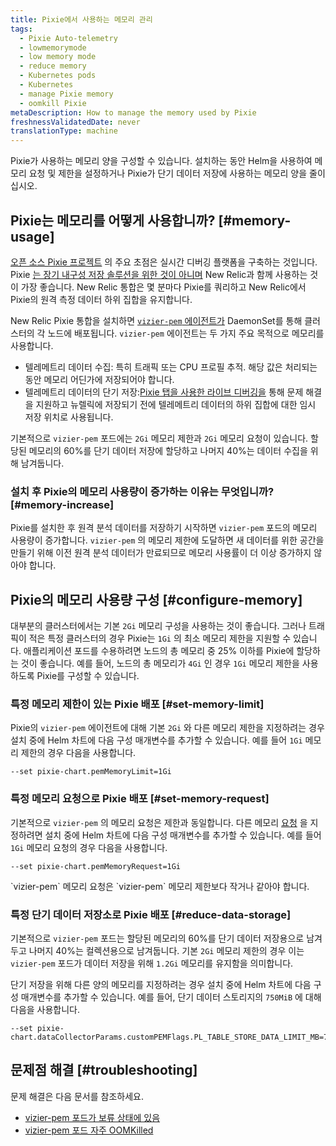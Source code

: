 ```yaml
---
title: Pixie에서 사용하는 메모리 관리
tags:
  - Pixie Auto-telemetry
  - lowmemorymode
  - low memory mode
  - reduce memory
  - Kubernetes pods
  - Kubernetes
  - manage Pixie memory
  - oomkill Pixie
metaDescription: How to manage the memory used by Pixie
freshnessValidatedDate: never
translationType: machine
---
```


Pixie가 사용하는 메모리 양을 구성할 수 있습니다. 설치하는 동안 Helm을 사용하여 메모리 요청 및 제한을 설정하거나 Pixie가 단기 데이터 저장에 사용하는 메모리 양을 줄이십시오.

## Pixie는 메모리를 어떻게 사용합니까? [#memory-usage]

[오픈 소스 Pixie 프로젝트](https://github.com/pixie-io/pixie) 의 주요 초점은 실시간 디버깅 플랫폼을 구축하는 것입니다. Pixie [는 장기 내구성 저장 솔루션을 위한 것이 아니며](https://docs.px.dev/about-pixie/faq/#data-collection-how-much-data-does-pixie-store) New Relic과 함께 사용하는 것이 가장 좋습니다. New Relic 통합은 몇 분마다 Pixie를 쿼리하고 New Relic에서 Pixie의 원격 측정 데이터 하위 집합을 유지합니다.

New Relic Pixie 통합을 설치하면 [`vizier-pem` 에이전트가](https://docs.px.dev/reference/architecture/#vizier) DaemonSet를 통해 클러스터의 각 노드에 배포됩니다. `vizier-pem` 에이전트는 두 가지 주요 목적으로 메모리를 사용합니다.

* 텔레메트리 데이터 수집: 특히 트래픽 또는 CPU 프로필 추적. 해당 값은 처리되는 동안 메모리 어딘가에 저장되어야 합니다.
* 텔레메트리 데이터의 단기 저장:[Pixie 탭을 사용한 라이브 디버깅을](/docs/kubernetes-pixie/auto-telemetry-pixie/understand-use-data/live-debugging-with-pixie) 통해 문제 해결을 지원하고 뉴렐릭에 저장되기 전에 텔레메트리 데이터의 하위 집합에 대한 임시 저장 위치로 사용됩니다.

기본적으로 `vizier-pem` 포드에는 `2Gi` 메모리 제한과 `2Gi` 메모리 요청이 있습니다. 할당된 메모리의 60%를 단기 데이터 저장에 할당하고 나머지 40%는 데이터 수집을 위해 남겨둡니다.

### 설치 후 Pixie의 메모리 사용량이 증가하는 이유는 무엇입니까? [#memory-increase]

Pixie를 설치한 후 원격 분석 데이터를 저장하기 시작하면 `vizier-pem` 포드의 메모리 사용량이 증가합니다. `vizier-pem` 의 메모리 제한에 도달하면 새 데이터를 위한 공간을 만들기 위해 이전 원격 분석 데이터가 만료되므로 메모리 사용률이 더 이상 증가하지 않아야 합니다.

## Pixie의 메모리 사용량 구성 [#configure-memory]

대부분의 클러스터에서는 기본 `2Gi` 메모리 구성을 사용하는 것이 좋습니다. 그러나 트래픽이 적은 특정 클러스터의 경우 Pixie는 `1Gi` 의 최소 메모리 제한을 지원할 수 있습니다. 애플리케이션 포드를 수용하려면 노드의 총 메모리 중 25% 이하를 Pixie에 할당하는 것이 좋습니다. 예를 들어, 노드의 총 메모리가 `4Gi` 인 경우 `1Gi` 메모리 제한을 사용하도록 Pixie를 구성할 수 있습니다.

### 특정 메모리 제한이 있는 Pixie 배포 [#set-memory-limit]

Pixie의 `vizier-pem` 에이전트에 대해 기본 `2Gi` 와 다른 메모리 제한을 지정하려는 경우 설치 중에 Helm 차트에 다음 구성 매개변수를 추가할 수 있습니다. 예를 들어 `1Gi` 메모리 제한의 경우 다음을 사용합니다.

```
--set pixie-chart.pemMemoryLimit=1Gi
```

### 특정 메모리 요청으로 Pixie 배포 [#set-memory-request]

기본적으로 `vizier-pem` 의 메모리 요청은 제한과 동일합니다. 다른 메모리 [요청](https://kubernetes.io/docs/concepts/configuration/manage-resources-containers/#requests-and-limits) 을 지정하려면 설치 중에 Helm 차트에 다음 구성 매개변수를 추가할 수 있습니다. 예를 들어 `1Gi` 메모리 요청의 경우 다음을 사용합니다.

```
--set pixie-chart.pemMemoryRequest=1Gi
```

<Callout variant="important">
  `vizier-pem` 메모리 요청은 `vizier-pem` 메모리 제한보다 작거나 같아야 합니다.
</Callout>

### 특정 단기 데이터 저장소로 Pixie 배포 [#reduce-data-storage]

기본적으로 `vizier-pem` 포드는 할당된 메모리의 60%를 단기 데이터 저장용으로 남겨두고 나머지 40%는 컬렉션용으로 남겨둡니다. 기본 `2Gi` 메모리 제한의 경우 이는 `vizier-pem` 포드가 데이터 저장을 위해 `1.2Gi` 메모리를 유지함을 의미합니다.

단기 저장을 위해 다른 양의 메모리를 지정하려는 경우 설치 중에 Helm 차트에 다음 구성 매개변수를 추가할 수 있습니다. 예를 들어, 단기 데이터 스토리지의 `750MiB` 에 대해 다음을 사용합니다.

```
--set pixie-chart.dataCollectorParams.customPEMFlags.PL_TABLE_STORE_DATA_LIMIT_MB=750
```

## 문제점 해결 [#troubleshooting]

문제 해결은 다음 문서를 참조하세요.

* [vizier-pem 포드가 보류 상태에 있음](/docs/kubernetes-pixie/auto-telemetry-pixie/troubleshooting/pods-stuck-pending)
* [vizier-pem 포드 자주 OOMKilled](/docs/kubernetes-pixie/auto-telemetry-pixie/troubleshooting/pods-frequently-oomkilled)
